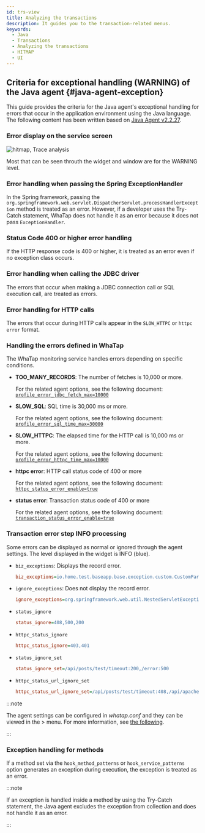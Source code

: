 ```yaml
---
id: trs-view
title: Analyzing the transactions
description: It guides you to the transaction-related menus.
keywords:
  - Java
  - Transactions
  - Analyzing the transactions
  - HITMAP
  - UI
---
```



<Trsview />

## Criteria for exceptional handling (**WARNING**) of the Java agent {#java-agent-exception}

This guide provides the criteria for the Java agent's exceptional handling for errors that occur in the application environment using the Java language. The following content has been written based on [Java Agent v2.2.27](../release-notes/java/java-2_2_27).

### Error display on the service screen

![hitmap, Trace analysis](/img/faq/apm-faq-hitmap-error.png)

Most <Cmdname sid="TTL06087" className="uitext" /> that can be seen throuth the <Cmdname sid="AA005" className="uitext" /> widget and <Cmdname sid="TTL06209" className="uitext" /> window are for the <span class="slow">WARNING</span> level.

### Error handling when passing the Spring ExceptionHandler

In the Spring framework, passing the `org.springframework.web.servlet.DispatcherServlet.processHandlerException` method is treated as an error. However, if a developer uses the Try-Catch statement, WhaTap does not handle it as an error because it does not pass `ExceptionHandler`.

### Status Code 400 or higher error handling

If the HTTP response code is 400 or higher, it is treated as an error even if no exception class occurs.

### Error handling when calling the JDBC driver

The errors that occur when making a JDBC connection call or SQL execution call, are treated as errors.

### Error handling for HTTP calls

The errors that occur during HTTP calls appear in the `SLOW_HTTPC` or `httpc error` format.

### Handling the errors defined in WhaTap

The WhaTap monitoring service handles errors depending on specific conditions.

- **TOO_MANY_RECORDS**: The number of fetches is 10,000 or more.

  For the related agent options, see the following document: [`profile_error_jdbc_fetch_max=10000`](agent-dbsql#profile_error_jdbc_fetch_max)

- **SLOW_SQL**: SQL time is 30,000 ms or more.

  For the related agent options, see the following document: [`profile_error_sql_time_max=30000`](agent-dbsql#profile_error_sql_time_max)

- **SLOW_HTTPC**: The elapsed time for the HTTP call is 10,000 ms or more.

  For the related agent options, see the following document: [`profile_error_httpc_time_max=10000`](agent-httpcapicall#profile_error_httpc_time_max)

- **httpc error**: HTTP call status code of 400 or more

  For the related agent options, see the following document: [`httpc_status_error_enable=true`](agent-transaction#httpc_status_error_enable)

- **status error**: Transaction status code of 400 or more

  For the related agent options, see the following document: [`transaction_status_error_enable=true`](agent-transaction#transaction_status_error_enable)

### Transaction error step INFO processing

Some errors can be displayed as normal or ignored through the agent settings. The level displayed in the <Cmdname sid="AA005" className="uitext" /> widget is <span class="normal">INFO</span> (blue).

- `biz_exceptions`: Displays the record error.

  ```ini title="whatap.conf"
  biz_exceptions=io.home.test.baseapp.base.exception.custom.CustomParameterizedException
  ```

- `ignore_exceptions`: Does not display the record error.

  ```ini title="whatap.conf"
  ignore_exceptions=org.springframework.web.util.NestedServletException
  ```

- `status_ignore`

  ```ini title="whatap.conf"
  status_ignore=408,500,200
  ```

- `httpc_status_ignore`

  ```ini title="whatap.conf"
  httpc_status_ignore=403,401
  ```

- `status_ignore_set`

  ```ini title="whatap.conf"
  status_ignore_set=/api/posts/test/timeout:200,/error:500
  ```

- `httpc_status_url_ignore_set`

  ```ini title="whatap.conf"
  httpc_status_url_ignore_set=/api/posts/test/timeout:408,/api/apache/httpclient/posts/timeout:500
  ```

:::note

The agent settings can be configured in _whatap.conf_ and they can be viewed in the <Cmdname sid="management" className="uitext" /> &gt; <Cmdname sid="agent_configuration" className="uitext" /> menu. For more information, see [the following](set-agent).

:::

### Exception handling for methods

If a method set via the `hook_method_patterns` or `hook_service_patterns` option generates an exception during execution, the exception is treated as an error. 

:::note 

If an exception is handled inside a method by using the Try-Catch statement, the Java agent excludes the exception from collection and does not handle it as an error.

:::
